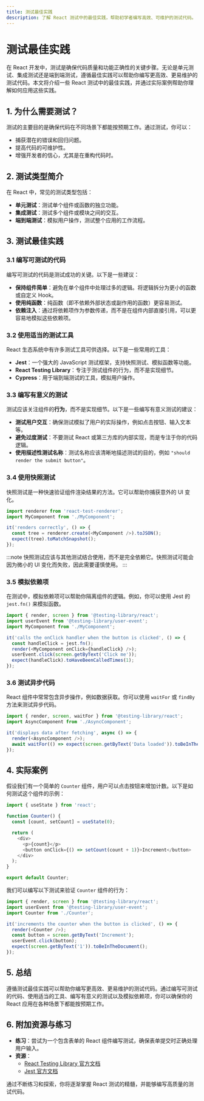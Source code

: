 ```yaml
---
title: 测试最佳实践
description: 了解 React 测试中的最佳实践，帮助初学者编写高效、可维护的测试代码。
---
```


# 测试最佳实践

在 React 开发中，测试是确保代码质量和功能正确性的关键步骤。无论是单元测试、集成测试还是端到端测试，遵循最佳实践可以帮助你编写更高效、更易维护的测试代码。本文将介绍一些 React 测试中的最佳实践，并通过实际案例帮助你理解如何应用这些实践。

## 1. 为什么需要测试？

测试的主要目的是确保代码在不同场景下都能按预期工作。通过测试，你可以：

- 捕获潜在的错误和回归问题。
- 提高代码的可维护性。
- 增强开发者的信心，尤其是在重构代码时。

## 2. 测试类型简介

在 React 中，常见的测试类型包括：

- **单元测试**：测试单个组件或函数的独立功能。
- **集成测试**：测试多个组件或模块之间的交互。
- **端到端测试**：模拟用户操作，测试整个应用的工作流程。

## 3. 测试最佳实践

### 3.1 编写可测试的代码

编写可测试的代码是测试成功的关键。以下是一些建议：

- **保持组件简单**：避免在单个组件中处理过多的逻辑。将逻辑拆分为更小的函数或自定义 Hook。
- **使用纯函数**：纯函数（即不依赖外部状态或副作用的函数）更容易测试。
- **依赖注入**：通过将依赖项作为参数传递，而不是在组件内部直接引用，可以更容易地模拟这些依赖项。

### 3.2 使用适当的测试工具

React 生态系统中有许多测试工具可供选择。以下是一些常用的工具：

- **Jest**：一个强大的 JavaScript 测试框架，支持快照测试、模拟函数等功能。
- **React Testing Library**：专注于测试组件的行为，而不是实现细节。
- **Cypress**：用于端到端测试的工具，模拟用户操作。

### 3.3 编写有意义的测试

测试应该关注组件的**行为**，而不是实现细节。以下是一些编写有意义测试的建议：

- **测试用户交互**：确保测试模拟了用户的实际操作，例如点击按钮、输入文本等。
- **避免过度测试**：不要测试 React 或第三方库的内部实现，而是专注于你的代码逻辑。
- **使用描述性测试名称**：测试名称应该清晰地描述测试的目的，例如 `"should render the submit button"`。

### 3.4 使用快照测试

快照测试是一种快速验证组件渲染结果的方法。它可以帮助你捕获意外的 UI 变化。

```javascript
import renderer from 'react-test-renderer';
import MyComponent from './MyComponent';

it('renders correctly', () => {
  const tree = renderer.create(<MyComponent />).toJSON();
  expect(tree).toMatchSnapshot();
});
```

:::note
快照测试应该与其他测试结合使用，而不是完全依赖它。快照测试可能会因为微小的 UI 变化而失败，因此需要谨慎使用。
:::

### 3.5 模拟依赖项

在测试中，模拟依赖项可以帮助你隔离组件的逻辑。例如，你可以使用 Jest 的 `jest.fn()` 来模拟函数。

```javascript
import { render, screen } from '@testing-library/react';
import userEvent from '@testing-library/user-event';
import MyComponent from './MyComponent';

it('calls the onClick handler when the button is clicked', () => {
  const handleClick = jest.fn();
  render(<MyComponent onClick={handleClick} />);
  userEvent.click(screen.getByText('Click me'));
  expect(handleClick).toHaveBeenCalledTimes(1);
});
```

### 3.6 测试异步代码

React 组件中常常包含异步操作，例如数据获取。你可以使用 `waitFor` 或 `findBy` 方法来测试异步代码。

```javascript
import { render, screen, waitFor } from '@testing-library/react';
import AsyncComponent from './AsyncComponent';

it('displays data after fetching', async () => {
  render(<AsyncComponent />);
  await waitFor(() => expect(screen.getByText('Data loaded')).toBeInTheDocument());
});
```

## 4. 实际案例

假设我们有一个简单的 `Counter` 组件，用户可以点击按钮来增加计数。以下是如何测试这个组件的示例：

```javascript
import { useState } from 'react';

function Counter() {
  const [count, setCount] = useState(0);

  return (
    <div>
      <p>{count}</p>
      <button onClick={() => setCount(count + 1)}>Increment</button>
    </div>
  );
}

export default Counter;
```

我们可以编写以下测试来验证 `Counter` 组件的行为：

```javascript
import { render, screen } from '@testing-library/react';
import userEvent from '@testing-library/user-event';
import Counter from './Counter';

it('increments the counter when the button is clicked', () => {
  render(<Counter />);
  const button = screen.getByText('Increment');
  userEvent.click(button);
  expect(screen.getByText('1')).toBeInTheDocument();
});
```

## 5. 总结

遵循测试最佳实践可以帮助你编写更高效、更易维护的测试代码。通过编写可测试的代码、使用适当的工具、编写有意义的测试以及模拟依赖项，你可以确保你的 React 应用在各种场景下都能按预期工作。

## 6. 附加资源与练习

- **练习**：尝试为一个包含表单的 React 组件编写测试，确保表单提交时正确处理用户输入。
- **资源**：
  - [React Testing Library 官方文档](https://testing-library.com/docs/react-testing-library/intro/)
  - [Jest 官方文档](https://jestjs.io/docs/getting-started)

通过不断练习和探索，你将逐渐掌握 React 测试的精髓，并能够编写高质量的测试代码。